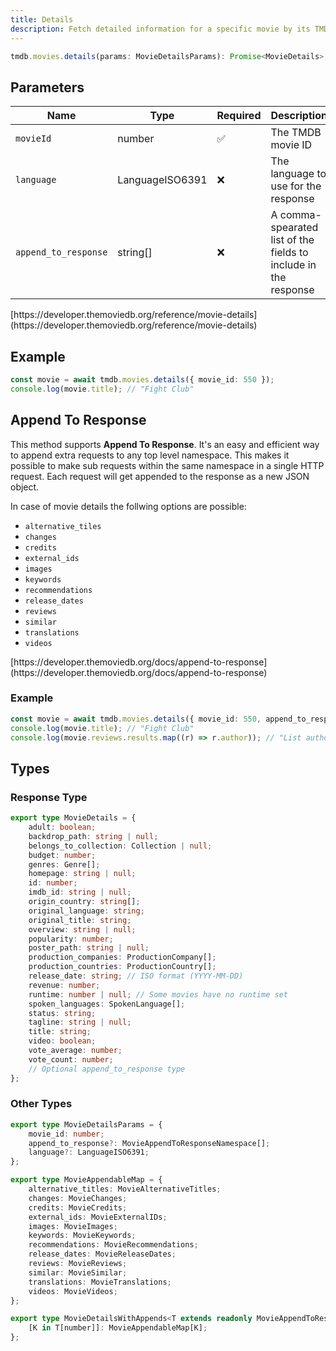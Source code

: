 ```yaml
---
title: Details
description: Fetch detailed information for a specific movie by its TMDB ID.
---
```


```typescript
tmdb.movies.details(params: MovieDetailsParams): Promise<MovieDetails>; 
```

## Parameters

| Name      | Type    | Required | Description            |
|-----------|---------|----------|------------------------|
| `movieId` | number  | ✅       | The TMDB movie ID      |
| `language` | LanguageISO6391  | ❌       | The language to use for the response     |
| `append_to_response` | string[]  | ❌       | A comma-spearated list of the fields to include in the response   |

<Note title="Reference">
    <p>[https://developer.themoviedb.org/reference/movie-details](https://developer.themoviedb.org/reference/movie-details)</p>
</Note>

## Example

```ts
const movie = await tmdb.movies.details({ movie_id: 550 });
console.log(movie.title); // "Fight Club"
```

## Append To Response

This method supports **Append To Response**. It's an easy and efficient way to append extra requests to any top level namespace.
This makes it possible to make sub requests within the same namespace in a single HTTP request. Each request will get appended to the response as a new JSON object.

In case of movie details the follwing options are possible:

- `alternative_tiles`
- `changes`
- `credits`
- `external_ids`
- `images`
- `keywords`
- `recommendations`
- `release_dates`
- `reviews`
- `similar`
- `translations`
- `videos`

<Note title="Append To Response - Reference">
    <p>[https://developer.themoviedb.org/docs/append-to-response](https://developer.themoviedb.org/docs/append-to-response)</p>
</Note>

### Example

```ts
const movie = await tmdb.movies.details({ movie_id: 550, append_to_response: ["reviews"] });
console.log(movie.title); // "Fight Club"
console.log(movie.reviews.results.map((r) => r.author)); // "List authors of all the movie reviews"
```

## Types

### Response Type

```typescript
export type MovieDetails = {
	adult: boolean;
	backdrop_path: string | null;
	belongs_to_collection: Collection | null;
	budget: number;
	genres: Genre[];
	homepage: string | null;
	id: number;
	imdb_id: string | null;
	origin_country: string[];
	original_language: string;
	original_title: string;
	overview: string | null;
	popularity: number;
	poster_path: string | null;
	production_companies: ProductionCompany[];
	production_countries: ProductionCountry[];
	release_date: string; // ISO format (YYYY-MM-DD)
	revenue: number;
	runtime: number | null; // Some movies have no runtime set
	spoken_languages: SpokenLanguage[];
	status: string;
	tagline: string | null;
	title: string;
	video: boolean;
	vote_average: number;
	vote_count: number;
    // Optional append_to_response type
};
```

### Other Types

```typescript
export type MovieDetailsParams = {
	movie_id: number;
	append_to_response?: MovieAppendToResponseNamespace[];
	language?: LanguageISO6391;
};

export type MovieAppendableMap = {
	alternative_titles: MovieAlternativeTitles;
	changes: MovieChanges;
	credits: MovieCredits;
	external_ids: MovieExternalIDs;
	images: MovieImages;
	keywords: MovieKeywords;
	recommendations: MovieRecommendations;
	release_dates: MovieReleaseDates;
	reviews: MovieReviews;
	similar: MovieSimilar;
	translations: MovieTranslations;
	videos: MovieVideos;
};

export type MovieDetailsWithAppends<T extends readonly MovieAppendToResponseNamespace[]> = MovieDetails & {
	[K in T[number]]: MovieAppendableMap[K];
};
```
